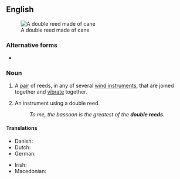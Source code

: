 {{also|double-reed}}
==English==
[[File:Double reed (cane).jpg|thumb|A double reed made of cane]]

===Alternative forms===
* {{l|en|double-reed}}

===Noun===
{{wikipedia}}
{{en-noun}}

# {{lb|en|music}} A [[pair]] of reeds, in any of several [[wind instrument]]s, that are joined together and [[vibrate]] together.
# {{lb|en|music|by extension}} An instrument using a double reed.
#: ''To me, the bassoon is the greatest of the '''double reeds'''.''

====Translations====
{{trans-top|a pair of reeds in wind instruments}}
* Danish: {{t|da|dobbelt rørblad}}
* Dutch: {{t+|nl|dubbelriet}}
* German: {{t|de|Doppelrohrblatt}}
{{trans-mid}}
* Irish: {{t|ga|feag dhúbailte|f}}
* Macedonian: {{t|mk|двојанка|f}}
{{trans-bottom}}